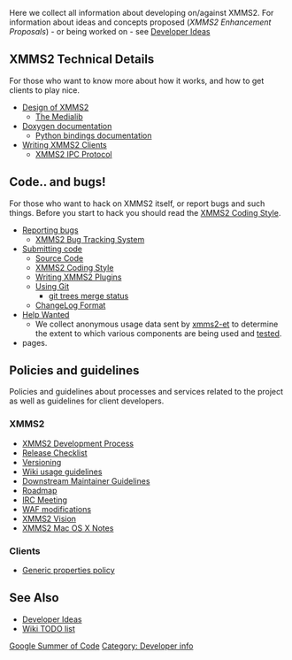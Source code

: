 Here we collect all information about developing on/against XMMS2. For information about ideas and concepts proposed (''XMMS2 Enhancement Proposals'') - or being worked on - see [[Developer Ideas]]

== XMMS2 Technical Details ==

For those who want to know more about how it works, and how to get clients to play nice.

* [[Design of XMMS2]]
** [[The Medialib]]
* [http://doxygen.xmms2.xmms.se/ Doxygen documentation]
** [http://doxygen.xmms2.xmms.se/clientlib/stable/xmmsclient-python/ Python bindings documentation]
* [[Writing XMMS2 Clients]]
** [[XMMS2 IPC Protocol]]

== Code.. and bugs! ==

For those who want to hack on XMMS2 itself, or report bugs and such things. Before you start to hack you should read the [[XMMS2 Coding Style]].

* [[Reporting bugs]]
** [http://bugs.xmms2.xmms.se/ XMMS2 Bug Tracking System]
* [[Submitting code]]
** [[Download_XMMS2|Source Code]]
** [[XMMS2 Coding Style]]
** [[Writing XMMS2 Plugins]]
** [[Using Git]]
*** [http://git.xmms.se/merge/ git trees merge status]
** [[ChangeLog Format]]
* [[Help Wanted]]
** We collect anonymous usage data sent by [[ET|xmms2-et]] to determine the extent to which various components are being used and [http://test.xmms.se tested].
* [[Category:GSoC|Google Summer of Code]] pages.

== Policies and guidelines ==

Policies and guidelines about processes and services related to the project as well as guidelines for client developers.

=== XMMS2 ===
* [[XMMS2 Development Process]]
* [[Release Checklist]]
* [[Versioning]]
* [[XMMS2:Wikipolicy | Wiki usage guidelines]]
* [[XMMS2:Packagerpolicy | Downstream Maintainer Guidelines]]
* [[Roadmap]]
* [[IRC Meeting]]
* [[WAF modifications]]
* [[XMMS2 Vision]]
* [[XMMS2 Mac OS X Notes]]

=== Clients ===
* [[Generic properties policy]]

== See Also ==
* [[Developer Ideas]]
* [[XMMS2:Wikitodo|Wiki TODO list]]

[[Category: Developer info]]